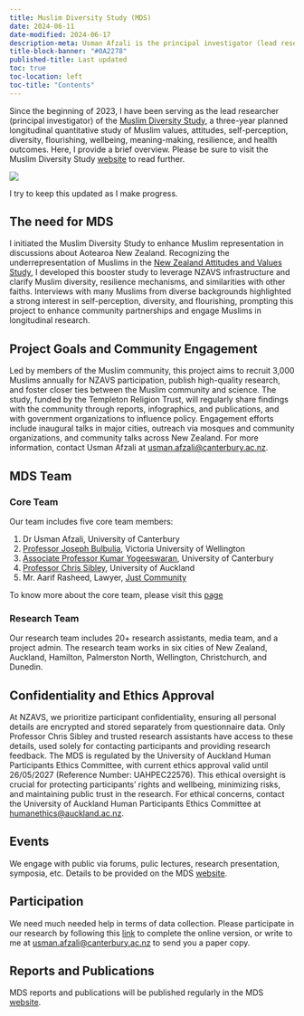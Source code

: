 ```yaml
---
title: Muslim Diversity Study (MDS)
date: 2024-06-11
date-modified: 2024-06-17
description-meta: Usman Afzali is the principal investigator (lead researcher) of the Muslim Diversity Study.
title-block-banner: "#0A2278"
published-title: Last updated
toc: true
toc-location: left
toc-title: "Contents"
---
```

::: {layout="[[50, 50], [100]]"}
Since the beginning of 2023, I have been serving as the lead researcher (principal investigator) of the [Muslim Diversity Study](https://www.canterbury.ac.nz/research/about-uc-research/research-specialities-and-projects/research-projects/the-muslim-diversity-study), a three-year planned longitudinal quantitative study of Muslim values, attitudes, self-perception, diversity, flourishing, wellbeing, meaning-making, resilience, and health outcomes. Here, I provide a brief overview. Please be sure to visit the Muslim Diversity Study [website](https://www.canterbury.ac.nz/research/about-uc-research/research-specialities-and-projects/research-projects/the-muslim-diversity-study) to read further.

![](mds2.png)

:::

I try to keep this updated as I make progress.

## The need for MDS

I initiated the Muslim Diversity Study to enhance Muslim representation in discussions about Aotearoa New Zealand. Recognizing the underrepresentation of Muslims in the <a href="https://osf.io/75snb/wiki/home/" target="_blank">New Zealand Attitudes and Values Study</a>, I developed this booster study to leverage NZAVS infrastructure and clarify Muslim diversity, resilience mechanisms, and similarities with other faiths. Interviews with many Muslims from diverse backgrounds highlighted a strong interest in self-perception, diversity, and flourishing, prompting this project to enhance community partnerships and engage Muslims in longitudinal research.

## Project Goals and Community Engagement

Led by members of the Muslim community, this project aims to recruit 3,000 Muslims annually for NZAVS participation, publish high-quality research, and foster closer ties between the Muslim community and science. The study, funded by the Templeton Religion Trust, will regularly share findings with the community through reports, infographics, and publications, and with government organizations to influence policy. Engagement efforts include inaugural talks in major cities, outreach via mosques and community organizations, and community talks across New Zealand. For more information, contact Usman Afzali at [usman.afzali\@canterbury.ac.nz](mailto:usman.afzali@canterbury.ac.nz).

## MDS Team

### Core Team
Our team includes five core team members:

1.    Dr Usman Afzali, University of Canterbury
2.    [Professor Joseph Bulbulia](https://josephbulbulia.netlify.app), Victoria University of Wellington
3.    [Associate Professor Kumar Yogeeswaran](https://profiles.canterbury.ac.nz/Kumar-Yogeeswaran), University of Canterbury
4.    [Professor Chris Sibley](https://profiles.auckland.ac.nz/c-sibley/about), University of Auckland
5.    Mr. Aarif Rasheed, Lawyer, [Just Community](https://www.justcommunity.org.nz/about-us/)

To know more about the core team, please visit this [page](https://usman-afzali.github.io/mds/pages/team.html)

### Research Team
Our research team includes 20+ research assistants, media team, and a project admin. The research team works in six cities of New Zealand, Auckland, Hamilton, Palmerston North, Wellington, Christchurch, and Dunedin.

## Confidentiality and Ethics Approval
At NZAVS, we prioritize participant confidentiality, ensuring all personal details are encrypted and stored separately from questionnaire data. Only Professor Chris Sibley and trusted research assistants have access to these details, used solely for contacting participants and providing research feedback. The MDS is regulated by the University of Auckland Human Participants Ethics Committee, with current ethics approval valid until 26/05/2027 (Reference Number: UAHPEC22576). This ethical oversight is crucial for protecting participants' rights and wellbeing, minimizing risks, and maintaining public trust in the research. For ethical concerns, contact the University of Auckland Human Participants Ethics Committee at [humanethics@auckland.ac.nz](mailto:humanethics@auckland.ac.nz).

## Events
We engage with public via forums, pulic lectures, research presentation, symposia, etc. Details to be provided on the MDS [website](https://www.canterbury.ac.nz/research/about-uc-research/research-specialities-and-projects/research-projects/the-muslim-diversity-study#accordion-8f54531027-item-287e2ab1f7-button).

## Participation
We need much needed help in terms of data collection. Please participate in our research by following this [link](https://auckland.au1.qualtrics.com/jfe/form/SV_czHh8ueItvj3hmS) to complete the online version, or write to me at [usman.afzali@canterbury.ac.nz](mailto:usman.afzali@canterbury.ac.nz) to send you a paper copy.

## Reports and Publications
MDS reports and publications will be published regularly in the MDS [website](https://www.canterbury.ac.nz/research/about-uc-research/research-specialities-and-projects/research-projects/the-muslim-diversity-study#accordion-8f54531027-item-287e2ab1f7-button).

